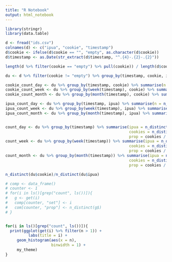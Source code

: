 ```yaml
---
title: "R Notebook"
output: html_notebook
---
```

```r
library(stringr)
library(data.table)
```

```r
d <- fread("ids.csv")
colnames(d) <- c("ipua", "cookie", "timestamp")
d$cookie <- ifelse(d$cookie == "", "empty", as.character(d$cookie))
d$timestamp <- as.Date(str_extract(d$timestamp, "^.{4}-.{2}-.{2}"))

length(d %>% filter(cookie == "empty") %>% pull(cookie)) / length(d$cookie)
```

```r
du <- d %>% filter(cookie != "empty") %>% group_by(timestamp, cookie, ipua) %>% summarise()

cookie_count_day <- du %>% group_by(timestamp, cookie) %>% summarise(n = n_distinct(ipua))
cookie_count_week <- du %>% group_by(week(timestamp), cookie) %>% summarise(n = n_distinct(ipua))
cookie_count_month <- du %>% group_by(month(timestamp), cookie) %>% summarise(n = n_distinct(ipua))

ipua_count_day <- du %>% group_by(timestamp, ipua) %>% summarise(n = n_distinct(cookie))
ipua_count_week <- du %>% group_by(week(timestamp), ipua) %>% summarise(n = n_distinct(cookie))
ipua_count_month <- du %>% group_by(month(timestamp), ipua) %>% summarise(n = n_distinct(cookie))


count_day <- du %>% group_by(timestamp) %>% summarise(ipua = n_distinct(ipua),
                                                      cookies = n_distinct(cookie),
                                                      prop = cookies / ipua)
count_week <- du %>% group_by(week(timestamp)) %>% summarise(ipua = n_distinct(ipua),
                                                      cookies = n_distinct(cookie),
                                                      prop = cookies / ipua)
count_month <- du %>% group_by(month(timestamp)) %>% summarise(ipua = n_distinct(ipua),
                                                      cookies = n_distinct(cookie),
                                                      prop = cookies / ipua)
```

```r
n_distinct(du$cookie)/n_distinct(du$ipua)
```



```r
# comp <- data_frame()
# counter <- 1
# for(i in ls()[grep("count", ls())]){
#   g <- get(i)
#   comp[counter, "set"] <- i
#   com[counter, "prop"] <- n_distinct(g$)
# }


for(i in ls()[grep("count", ls())]){
  print(ggplot(get(i) %>% filter(n > 1)) +
          labs(title = i) +
     geom_histogram(aes(x = n),
                    binwidth = 1) +
     my_theme)
}
```

